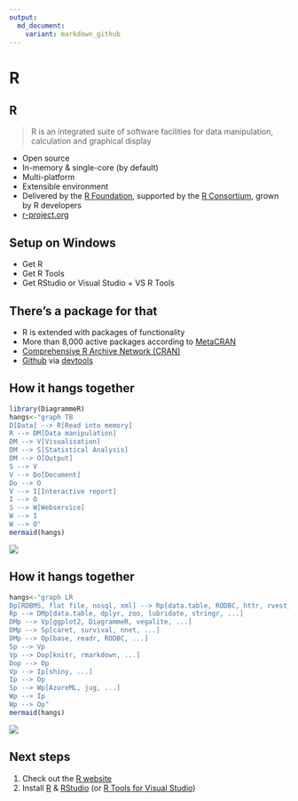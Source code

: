 ```yaml
---
output:
  md_document:
    variant: markdown_github
---
```


# R
## R
> R is an integrated suite of software facilities for data manipulation, calculation and graphical display

- Open source
- In-memory & single-core (by default)
- Multi-platform
- Extensible environment
- Delivered by the [R Foundation](https://www.r-project.org/foundation/), supported by the [R Consortium](https://www.r-consortium.org/), grown by R developers 
- [r-project.org](http://www.r-project.org/)

## Setup on Windows
- Get R
- Get R Tools
- Get RStudio or Visual Studio + VS R Tools

## There's a package for that
- R is extended with packages of functionality
- More than 8,000 active packages according to [MetaCRAN](http://www.r-pkg.org/)
- [Comprehensive R Archive Network (CRAN)](https://cran.r-project.org/)
- [Github](https://github.com) via [devtools](https://cran.r-project.org/package=devtools)

## How it hangs together
```r
library(DiagrammeR)
hangs<-"graph TB
D[Data] --> R[Read into memory]
R --> DM[Data manipulation]
DM --> V[Visualisation]
DM --> S[Statistical Analysis]
DM --> O[Output]
S --> V
V --> Do[Document]
Do --> O
V --> I[Interactive report]
I --> O
S --> W[Webservice]
W --> I
W --> O"
mermaid(hangs)
```
![](https://github.com/stephlocke/lazyCDN/raw/master/RHighlevel.png)

## How it hangs together
```r
hangs<-"graph LR
Dp[RDBMS, flat file, nosql, xml] --> Rp[data.table, RODBC, httr, rvest, readxl, readr,...]
Rp --> DMp[data.table, dplyr, zoo, lubridate, stringr, ...]
DMp --> Vp[ggplot2, DiagrammeR, vegalite, ...]
DMp --> Sp[caret, survival, nnet, ...]
DMp --> Op[base, readr, RODBC, ...]
Sp --> Vp
Vp --> Dop[knitr, rmarkdown, ...]
Dop --> Op
Vp --> Ip[shiny, ...]
Ip --> Op
Sp --> Wp[AzureML, jug, ...]
Wp --> Ip
Wp --> Op"
mermaid(hangs)
```

![](https://github.com/stephlocke/lazyCDN/raw/master/Rpackages.png)


## Next steps
1. Check out the [R website](http://www.r-project.org/)
1. Install [R](http://www.r-project.org/) & [RStudio](http://rstudio.com) (or [R Tools for Visual Studio](https://www.visualstudio.com/en-us/features/rtvs-vs.aspx))